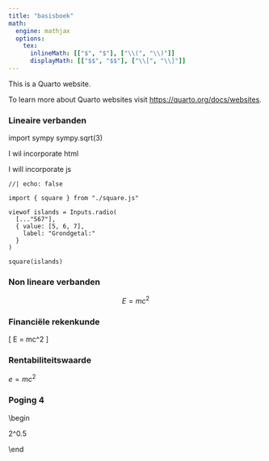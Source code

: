 ```yaml
---
title: "basisboek"
math:
  engine: mathjax
  options:
    tex:
      inlineMath: [["$", "$"], ["\\(", "\\)"]]
      displayMath: [["$$", "$$"], ["\\[", "\\]"]]
---
```


This is a Quarto website.

To learn more about Quarto websites visit <https://quarto.org/docs/websites>.

### Lineaire verbanden

import sympy
sympy.sqrt(3)



I wil incorporate html


I will incorporate js

```ojs
//| echo: false

import { square } from "./square.js"

viewof islands = Inputs.radio(
  [..."567"], 
  { value: [5, 6, 7], 
    label: "Grondgetal:"
  }
)

square(islands)
```


### Non lineare verbanden

$$
E = mc^2
$$

### Financiële rekenkunde

\[
E = mc^2
\]


### Rentabiliteitswaarde

$e=mc^2$

### Poging 4

\begin

2^0.5

\end